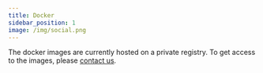 ```yaml
---
title: Docker
sidebar_position: 1
image: /img/social.png
---
```


The docker images are currently hosted on a private registry. To get access to the images, please [contact us](https://numeraire.tech/contact).
